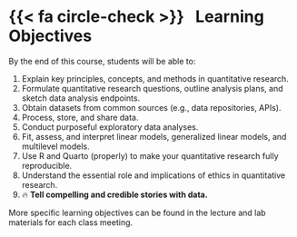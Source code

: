 # {{< fa circle-check >}}&nbsp;&nbsp;&nbsp;Learning Objectives

By the end of this course, students will be able to:

1. Explain key principles, concepts, and methods in quantitative research.
2. Formulate quantitative research questions, outline analysis plans, and sketch data analysis endpoints.
3. Obtain datasets from common sources (e.g., data repositories, APIs).
4. Process, store, and share data.
5. Conduct purposeful exploratory data analyses.
6. Fit, assess, and interpret linear models, generalized linear models, and multilevel models.
7. Use R and Quarto (properly) to make your quantitative research fully reproducible.
8. Understand the essential role and implications of ethics in quantitative research.
9. 🔥 **Tell compelling and credible stories with data.**

More specific learning objectives can be found in the lecture and lab materials for each class meeting.